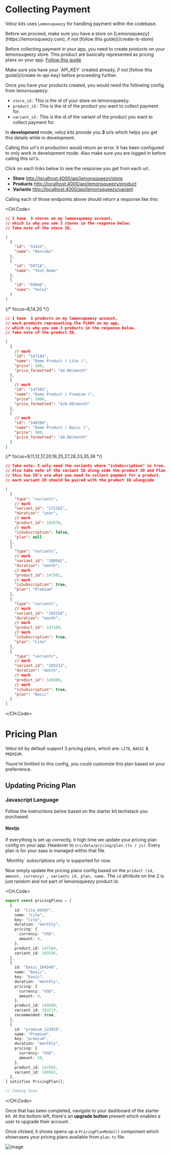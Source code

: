 
# Collecting Payment

Veloz kits uses `Lemonsqueezy` for handling payment within the codebase.

<Callout type="warning">
  Before we proceed, make sure you have a store on
  [Lemonsqueezy](https://lemonsqueezy.com), if not [follow this
  guide](/create-ls-store)
</Callout>

Before collecting payment in your app, you need to create products on your lemonsuqeezy store. This product are basically represented as pricing plans on your app. [Follow this guide](/create-ls-products)

<Callout type="warning">
  Make sure you have your `API_KEY` created already, if not [follow this
  guide](/create-ls-api-key) before proceeding further.
</Callout>

Once you have your products created, you would need the following config from lemonsuqeezy:

- `store_id` : This is the id of your store on lemonsqueezy.
- `product_id` : This is the id of the product you want to collect payment for.
- `variant_id` : This is the id of the variant of the product you want to collect payment for.

In **development** mode, veloz kits provide you **3** urls which helps you get this details while in development.

<Callout type="warning">
  Calling this url's in production would return an error. It has been configured
  to only work in development mode. Also make sure you are logged in before
  calling this url's.
</Callout>

Click on each links below to see the response you get from each url.

- **Store** [http://localhost:4000/api/lemonsqueezy/store](http://localhost:4000/api/lemonsqueezy/store)
- **Products** [http://localhost:4000/api/lemonsqueezy/product](http://localhost:4000/api/lemonsqueezy/product)
- **Variants** [http://localhost:4000/api/lemonsqueezy/variant](http://localhost:4000/api/lemonsqueezy/variant)

Calling each of those endpoints above should return a response like this:

<CH.Code>

```json store focus=7,11,15
// I have  3 stores on my lemonsqueezy account,
// which is why you see 3 stores in the response below.
// Take note of the store ID.

[
  {
    "id": "32433",
    "name": "Benrobo"
  },
  {
    "id": "59718",
    "name": "Test Demo"
  },
  {
    "id": "59946",
    "name": "Veloz"
  }
]
```

{/* focus=8,14,20 */}

```json product
// I have  3 products on my lemonsqueezy account,
// each products representing the PLANS on my app,
// which is why you see 3 products in the response below.
// Take note of the product ID.

[
  {
    // mark
    "id": "147184",
    "name": "Demo Product ( Lite )",
    "price": 400,
    "price_formatted": "$4.00/month"
  },
  {
    // mark
    "id": "147501",
    "name": "Demo Product ( Premium )",
    "price": 2000,
    "price_formatted": "$20.00/month"
  },
  {
    // mark
    "id": "149209",
    "name": "Demo Product ( Basic )",
    "price": 900,
    "price_formatted": "$9.00/month"
  }
]
```

{/* focus=9,11,12,17,20,19,25,27,28,33,35,36 */}

```json variants
// Take note: I only need the variants where "isSubscription" is true.
// Also take note of the variant ID along side the product ID and Plan.
// this two ID's are what you need to collect payment for a product.
// each variant ID should be paired with the product ID alongside

[
  {
    "type": "variants",
    // mark
    "variant_id": "172182",
    "duration": "year",
    // mark
    "product_id": 142576,
    // mark
    "isSubscription": false,
    "plan": null
  },
  {
    "type": "variants",
    // mark
    "variant_id": "180561",
    "duration": "month",
    // mark
    "product_id": 147501,
    // mark
    "isSubscription": true,
    "plan": "Premium"
  },
  {
    "type": "variants",
    // mark
    "variant_id": "183156",
    "duration": "month",
    // mark
    "product_id": 147184,
    // mark
    "isSubscription": true,
    "plan": "Lite"
  },
  {
    "type": "variants",
    // mark
    "variant_id": "183213",
    "duration": "month",
    // mark
    "product_id": 149209,
    // mark
    "isSubscription": true,
    "plan": "Basic"
  }
]
```

</CH.Code>

# Pricing Plan

Veloz kit by default support 3 pricing plans, which are: `LITE`, `BASIC` & `PREMIUM`.

Youre'nt limitted to this config, you could customize this plan based on your preferrence.

## Updating Pricing Plan

### Javascript Language

Follow the instructions below based on the starter kit techstack you purchased.

#### Nextjs

If everything is set up correctly, it high time we update your pricing plan config on your app. Headover to `src/data/pricing/plan.(ts / js)`. Every plan is for your saas is managed within that file.

<Callout type="info">
  `Monthly` subscriptions only is supported for now.
</Callout>

Now simply update the pricing plans config based on the `priduct (id, amount, currency) , variants id, plan, name.` The `id` attribute on line 2 is just random and not part of lemonsqueezy product id.

<CH.Code>

```ts plan.ts
export const pricingPlans = [
  {
    id: "lite_84507",
    name: "Lite",
    key: "lite",
    duration: "monthly",
    pricing: {
      currency: "USD",
      amount: 4,
    },
    product_id: 147184,
    variant_id: 183156,
  },
  {
    id: "basic_104548",
    name: "Basic",
    key: "basic",
    duration: "monthly",
    pricing: {
      currency: "USD",
      amount: 9,
    },
    product_id: 149209,
    variant_id: 183213,
    recommended: true,
  },
  {
    id: "premium_123918",
    name: "Premium",
    key: "premium",
    duration: "monthly",
    pricing: {
      currency: "USD",
      amount: 20,
    },
    product_id: 147501,
    variant_id: 180561,
  },
] satisfies PricingPlan[];
```

```js plan.js
// Coming Soon
```

</CH.Code>

Once that has been completed, navigate to your dashboard of the starter kit. At the bottom left, there's an **upgrade button** present which enables a user to upgrade their account.

Once clicked, it shows opens up a _`PricingPlanModal()`_ component which showcases your pricing plans available from `plan.ts` file.

![image](/images/screenshots/v-pp.png)
